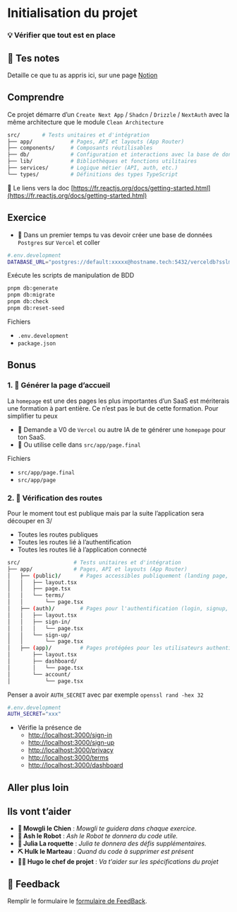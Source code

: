 # Initialisation du projet

### 💡 Vérifier que tout est en place

## 📝 Tes notes

Detaille ce que tu as appris ici, sur une page [Notion](https://go.mikecodeur.com/course-notes-template)

## Comprendre

Ce projet démarre d’un `Create Next App` / `Shadcn` / `Drizzle` / `NextAuth` avec la même architecture que le module `Clean Architecture`

```bash
src/       # Tests unitaires et d'intégration
├── app/            # Pages, API et layouts (App Router)
├── components/     # Composants réutilisables
├── db/             # Configuration et interactions avec la base de donné
├── lib/            # Bibliothèques et fonctions utilitaires
├── services/       # Logique métier (API, auth, etc.)
└── types/          # Définitions des types TypeScript
```

📑 Le liens vers la doc [https://fr.reactjs.org/docs/getting-started.html](https://fr.reactjs.org/docs/getting-started.html)

## Exercice

- **🐶** Dans un premier temps tu vas devoir créer une base de données `Postgres` sur `Vercel` et coller

```bash
#.env.development
DATABASE_URL="postgres://default:xxxxx@hostname.tech:5432/verceldb?sslmode=require"
```

Exécute les scripts de manipulation de BDD

```bash
pnpm db:generate
pnpm db:migrate
pnpm db:check
pnpm db:reset-seed
```

Fichiers

- `.env.development`
- `package.json`

## Bonus

### 1. 🚀 Générer la page d’accueil

La `homepage` est une des pages les plus importantes d’un SaaS est mériterais une formation à part entière. Ce n’est pas le but de cette formation. Pour simplifier tu peux

- **🐶** Demande a V0 de `Vercel` ou autre IA de te générer une `homepage` pour ton SaaS.
- **🐶** Ou utilise celle dans `src/app/page.final`

Fichiers

- `src/app/page.final`
- `src/app/page`

### 2. 🚀 Vérification des routes

Pour le moment tout est publique mais par la suite l’application sera découper en 3/

- Toutes les routes publiques
- Toutes les routes lié à l’authentification
- Toutes les routes lié à l’application connecté

```bash
src/                 # Tests unitaires et d'intégration
├── app/             # Pages, API et layouts (App Router)
│   ├── (public)/      # Pages accessibles publiquement (landing page, contact, etc.)
│   │   ├── layout.tsx
│   │   ├── page.tsx
│   │   └── terms/
│   │       └── page.tsx
│   ├── (auth)/        # Pages pour l'authentification (login, signup, etc.)
│   │   ├── layout.tsx
│   │   ├── sign-in/
│   │   │   └── page.tsx
│   │   └── sign-up/
│   │       └── page.tsx
│   ├── (app)/         # Pages protégées pour les utilisateurs authentifiés
│       ├── layout.tsx
│       ├── dashboard/
│       │   └── page.tsx
│       └── account/
│           └── page.tsx
```

Penser a avoir `AUTH_SECRET` avec par exemple `openssl rand -hex 32`

```bash
#.env.development
AUTH_SECRET="xxx"
```

- Vérifie la présence de
  - [http://localhost:3000/sign-in](http://localhost:3000/sign-in)
  - [http://localhost:3000/sign-up](http://localhost:3000/sign-up)
  - [http://localhost:3000/privacy](http://localhost:3000/privacy)
  - [http://localhost:3000/terms](http://localhost:3000/terms)
  - [http://localhost:3000/dashboard](http://localhost:3000/dashboard)

## Aller plus loin

## Ils vont t’aider

- **🐶 Mowgli le Chien** : _Mowgli te guidera dans chaque exercice._
- **🤖 Ash le Robot** : _Ash le Robot te donnera du code utile._
- **🚀 Julia La roquette** : _Julia te donnera des défis supplémentaires._
- **⛏️ Hulk le Marteau** : _Quand du code à supprimer est présent_
- **👨‍✈️ Hugo le chef de projet** : _Va t'aider sur les spécifications du projet_

## 🐜 Feedback

Remplir le formulaire le [formulaire de FeedBack](https://go.mikecodeur.com/cours-next-avis?entry.1912869708=Next%20Mastery&entry.1430994900=5.SAAS%20Entrepreneur&entry.533578441=01-initilisation).
